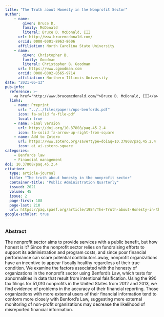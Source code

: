 ```yaml
---
title: "The Truth about Honesty in the Nonprofit Sector"
author: 
    - name: 
        given: Bruce D.
        family: McDonald
        literal: Bruce D. McDonald, III
      url: http://www.brucemcdonald.com/
      orcid: 0000-0001-8963-8606
      affiliation: North Carolina State University
    - name: 
        given: Christopher B.
        family: Goodman
        literal: Christopher B. Goodman
      url: https://www.cgoodman.com
      orcid: 0000-0002-8565-9714
      affiliation: Northern Illinois University
date: "2021-05-13"
pub-info:
  reference: >-
    <a href="http://www.brucemcdonald.com/">Bruce D. McDonald, III</a> and <strong>Christopher B. Goodman</strong> (2021). “The Truth about Honesty in the Nonprofit Sector,” <em>Public Administration Quarterly</em> 45 (2): 188-210, doi: <a href="https://doi.org/10.37808/paq.45.2.4" target="_blank" rel="noopener noreferrer"><code>10.37808/paq.45.2.4</code></a>
  links:
    - name: Preprint
      url: "../../files/papers/npo-benfords.pdf"
      icon: fa-solid fa-file-pdf
      local: true
    - name: Final version
      url: https://doi.org/10.37808/paq.45.2.4
      icon: fa-solid fa-arrow-up-right-from-square
    - name: Add to Zotero
      url: https://www.zotero.org/save?type=doi&q=10.37808/paq.45.2.4
      icon: ai ai-zotero-square
categories:
    - Benfords law
    - Financial management
doi: 10.37808/paq.45.2.4
citation:
  type: article-journal
  title: "The truth about honesty in the nonprofit sector"
  container-title: "Public Administration Quarterly"
  issued: 2021
  volume: 45
  issue: 2
  page-first: 188
  page-last: 210
  url: https://paq.spaef.org/article/1984/The-Truth-about-Honesty-in-the-Nonprofit-Sector
google-scholar: true
---
```


### Abstract 
The nonprofit sector aims to provide services with a public benefit, but how honest is it? Since the nonprofit sector relies on fundraising efforts to support its administration and program costs, and since poor financial performance can scare potential contributors away, nonprofit organizations have an incentive to appear fiscally healthy regardless of their true condition. We examine the factors associated with the honesty of organizations in the nonprofit sector using Benford's Law, which tests for abnormalities in data that result from intentional falsification. Using the 990 tax filings for 51,010 nonprofits in the United States from 2012 and 2013, we find evidence of problems in the accuracy of their financial reporting. Those organizations with more external users of their financial information tend to conform more closely with Benford's Law, suggesting more external monitoring of non-profit organizations may decrease the likelihood of misreported financial information.
